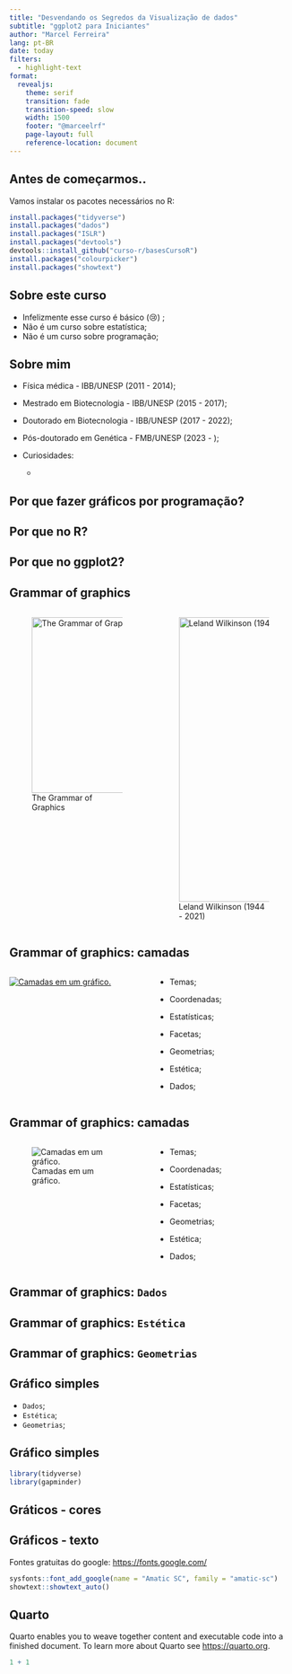 ```yaml
---
title: "Desvendando os Segredos da Visualização de dados"
subtitle: "ggplot2 para Iniciantes"
author: "Marcel Ferreira"
lang: pt-BR
date: today
filters:
  - highlight-text
format:
  revealjs:
    theme: serif
    transition: fade
    transition-speed: slow
    width: 1500
    footer: "@marceelrf"
    page-layout: full
    reference-location: document
---
```


## Antes de começarmos..

Vamos instalar os pacotes necessários no R:

```r
install.packages("tidyverse")
install.packages("dados")
install.packages("ISLR")
install.packages("devtools")
devtools::install_github("curso-r/basesCursoR")
install.packages("colourpicker")
install.packages("showtext")
```

## Sobre este curso

-   Infelizmente esse curso é básico (😢) ;
-   Não é um curso sobre estatística;
-   Não é um curso sobre programação;

## Sobre mim

-   Física médica - IBB/UNESP (2011 - 2014);

-   Mestrado em Biotecnologia - IBB/UNESP (2015 - 2017);

-   Doutorado em Biotecnologia - IBB/UNESP (2017 - 2022);

-   Pós-doutorado em Genética - FMB/UNESP (2023 - );

::: incremental
-   Curiosidades:

    -   
:::

## Por que fazer gráficos por programação?

## Por que no R?

## Por que no ggplot2?

## Grammar of graphics

::: columns
::: {.column width="50%"}
![The Grammar of Graphics](https://media.springernature.com/full/springer-static/cover-hires/book/978-0-387-28695-2?as=webp){fig-align="left" width="313"}
:::

::: {.column width="50%"}
![Leland Wilkinson (1944 - 2021)](https://upload.wikimedia.org/wikipedia/en/b/b5/Leland_Wilkinson.png){fig-align="left" width="507"}
:::
:::

## Grammar of graphics: camadas

::: columns
::: {.column width="50%"}
[![Camadas em um gráfico.](https://www.dotlayer.org/en/grammar-of-graphics/2018-09-01-grammar-of-graphics_files/figure-html/image_gg.png)](https://www.dotlayer.org/en/grammar-of-graphics/)
:::

::: {.column width="50%"}
-   Temas;

-   Coordenadas;

-   Estatísticas;

-   Facetas;

-   Geometrias;

-   Estética;

-   Dados;
:::
:::

## Grammar of graphics: camadas {transition="none"}

::: columns
::: {.column width="50%"}
![Camadas em um gráfico.](https://www.dotlayer.org/en/grammar-of-graphics/2018-09-01-grammar-of-graphics_files/figure-html/image_gg.png)
:::

::: {.column width="50%"}
-   Temas;

-   Coordenadas;

-   Estatísticas;

-   Facetas;

-   [Geometrias]{colour="#b22222"};

-   [Estética]{colour="#b22222"};

-   [Dados]{colour="#b22222"};
:::
:::

## Grammar of graphics: `Dados`

## Grammar of graphics: `Estética`

## Grammar of graphics: `Geometrias`

## Gráfico simples

-   `Dados`;
-   `Estética`;
-   `Geometrias`;

## Gráfico simples

```r
library(tidyverse)
library(gapminder)
```

## Gráticos - cores

## Gráficos - texto

Fontes gratuitas do google: <https://fonts.google.com/>

```r
sysfonts::font_add_google(name = "Amatic SC", family = "amatic-sc")
showtext::showtext_auto()
```

## Quarto

Quarto enables you to weave together content and executable code into a finished document. To learn more about Quarto see <https://quarto.org>.

```r
1 + 1
```
